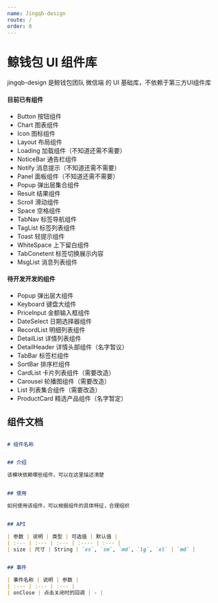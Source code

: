 ```yaml
---
name: Jingqb-design
route: /
order: 0
---
```



# 鲸钱包 UI 组件库
jingqb-design 是鲸钱包团队 微信端 的 UI 基础库，不依赖于第三方UI组件库


#### 目前已有组件

- Button 按钮组件
- Chart 图表组件
- Icon 图标组件
- Layout 布局组件
- Loading 加载组件（不知道还需不需要）
- NoticeBar 通告栏组件
- Notify 消息提示（不知道还需不需要）
- Panel 面板组件（不知道还需不需要）
- Popup 弹出层集合组件 
- Result 结果组件
- Scroll 滑动组件
- Space 空格组件
- TabNav 标签导航组件
- TagList 标签列表组件
- Toast 轻提示组件
- WhiteSpace 上下留白组件
- TabConetent 标签切换展示内容
- MsgList 消息列表组件


#### 待开发开发的组件

- Popup 弹出层大组件
- Keyboard 键盘大组件
- PriceInput 金额输入框组件
- DateSelect 日期选择器组件
- RecordList 明细列表组件
- DetailList 详情列表组件
- DetailHeader 详情头部组件（名字暂议）
- TabBar 标签栏组件 
- SortBar 排序栏组件
- CardList 卡片列表组件（需要改造）
- Carousel 轮播图组件（需要改造）
- List 列表集合组件（需要改造）
- ProductCard 精选产品组件（名字暂定）



## 组件文档




```markdown

# 组件名称


## 介绍

该模块依赖哪些组件，可以在这里描述清楚


## 使用

如何使用该组件，可以根据组件的具体特征，合理组织


## API

| 参数 | 说明 | 类型 | 可选值 | 默认值 |
| :--- | :--- | :--- | :---- | :--- |
| size | 尺寸 | String | `xs`, `sm`, `md`, `lg`, `xl` | `md` |


## 事件

| 事件名称 | 说明 | 参数 |
| :--- | :--- | :--- |
| onClose | 点击关闭时的回调 | - |

```
